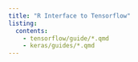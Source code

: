 ```yaml
---
title: "R Interface to Tensorflow"
listing: 
  contents: 
    - tensorflow/guide/*.qmd
    - keras/guides/*.qmd
---
```



